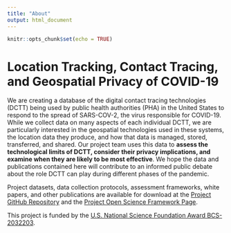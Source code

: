 ```yaml
---
title: "About"
output: html_document
---
```


```r
knitr::opts_chunk$set(echo = TRUE)
```

# Location Tracking, Contact Tracing, and Geospatial Privacy of COVID-19
We are creating a database of the digital contact tracing technologies (DCTT) being used by public health authorities (PHA) in the United States to respond to the spread of SARS-COV-2, the virus responsible for COVID-19.  While we collect data on many aspects of each individual DCTT, we are particularly interested in the geospatial technologies used in these systems, the location data they produce, and how that data is managed, stored, transferred, and shared. Our project team uses this data to **assess the technological limits of DCTT, consider their privacy implications, and examine when they are likely to be most effective**. We hope the data and publications contained here will contribute to an informed public debate about the role DCTT can play during different phases of the pandemic. 

Project datasets, data collection protocols, assessment frameworks, white papers, and other publications are available for download at the [Project GitHub Repository](https://github.com/Peter-Kedron/COVID-19-Geospatial-Technologies-For-Digital-Contact-Tracing) and the [Project Open Science Framework Page](https://osf.io/kpvbq/).

This project is funded by the [U.S. National Science Foundation Award BCS-2032203](https://www.nsf.gov/awardsearch/showAward?AWD_ID=2032203).
